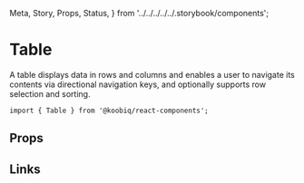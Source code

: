   Meta,
  Story,
  Props,
  Status,
} from '../../../../../.storybook/components';


<Meta of={Stories} />

# Table

<Status variant="experimental" />

A table displays data in rows and columns and enables a user to navigate its contents via directional navigation keys,
and optionally supports row selection and sorting.

```tsx
import { Table } from '@koobiq/react-components';
```

<Story of={Stories.Base} />

## Props

<Props />

## Links

<Story of={Stories.Links} />
